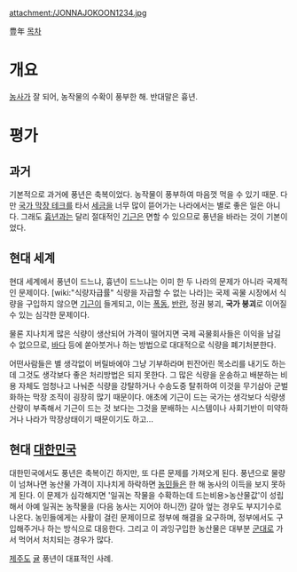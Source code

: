 attachment:/JONNAJOKOON1234.jpg

豊年
[[목차]]
= 개요 =
[[농사]]가 잘 되어, 농작물의 수확이 풍부한 해. 반대말은 흉년.

= 평가 =
== 과거 ==
기본적으로 과거에 풍년은 축복이었다. 농작물이 풍부하여 마음껏 먹을 수 있기 때문. 다만 [[국가 막장 테크]]를 타서 [[세금]]을 너무 많이 뜯어가는 나라에서는 별로 좋은 일은 아니다. 그래도 [[흉년]]과는 달리 절대적인 [[기근]]은 면할 수 있으므로 풍년을 바라는 것이 기본이었다.

== 현대 세계 ==
현대 세계에서 풍년이 드느냐, 흉년이 드느냐는 이미 한 두 나라의 문제가 아니라 국제적인 문제이다. [wiki:"식량자급률" 식량을 자급할 수 없는 나라]는 국제 곡물 시장에서 식량을 구입하지 않으면 [[기근]]이 들게되고, 이는 [[폭동]], [[반란]], 정권 붕괴, '''국가 붕괴'''로 이어질 수 있는 심각한 문제이다.

물론 지나치게 많은 식량이 생산되어 가격이 떨어지면 국제 곡물회사들은 이익을 남길 수 없으므로, [[바다]] 등에 쏟아붓거나 하는 방법으로 대대적으로 식량을 폐기처분한다.

어떤사람들은 별 생각없이 버릴바에야 그냥 기부하라며 핀잔어린 목소리를 내기도 하는데 그것도 생각보다 좋은 처리방법은 되지 못한다. 그 많은 식량을 운송하고 배분하는 비용 자체도 엄청나고 나눠준 식량을 강탈하거나 수송도중 탈취하여 이것을 무기삼아 군벌화하는 막장 조직이 굉장히 많기 때문이다. 애초에 기근이 드는 국가는 생각보다 식량생산량이 부족해서 기근이 드는 것 보다는 그것을 분배하는 시스템이나 사회기반이 미약하거나 나라가 막장상태이기 때문이기도 하고...
== 현대 [[대한민국]] ==
대한민국에서도 풍년은 축복이긴 하지만, 또 다른 문제를 가져오게 된다. 풍년으로 물량이 넘쳐나면 농산물 가격이 지나치게 하락하면 [[농민]]들은 한 해 농사의 이득을 보지 못하게 된다. 이 문제가 심각해지면 '일궈논 작물을 수확하는데 드는비용>농산물값'이 성립해서 아예 일궈논 농작물을 (다음 농사는 지어야 하니깐) 갈아 엎는 경우도 부지기수로 나온다. 농민들에게는 사활이 걸린 문제이므로 정부에 해결을 요구하며, 정부에서도 구입해주거나 하는 방식으로 대응한다. 그리고 이 과잉구입한 농산물은 대부분 [[군대]]로 가서 먹어서 처치되는 경우가 많다.

[[제주도]] [[귤]] 풍년이 대표적인 사례.
